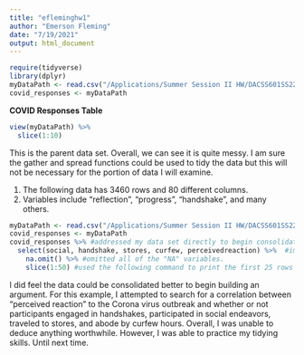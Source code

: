 ```yaml
---
title: "efleminghw1"
author: "Emerson Fleming"
date: "7/19/2021"
output: html_document
---
```

```r
require(tidyverse)
library(dplyr)
myDataPath <- read.csv("/Applications/Summer Session II HW/DACSS601SS22021/_data/covid-responses.tab - covid-responses.tab.csv", header=TRUE) 
covid_responses <- myDataPath
```
**COVID Responses Table**
```r
view(myDataPath) %>%
  slice(1:10) 
```
This is the parent data set. Overall, we can see it is quite messy. I am sure the gather and spread functions could be used to tidy the data but this will not be necessary for the portion of data I will examine.

1. The following data has 3460 rows and 80 different columns.
2. Variables include "reflection", "progress", "handshake", and many others.

```r
myDataPath <- read.csv("/Applications/Summer Session II HW/DACSS601SS22021/_data/covid-responses.tab - covid-responses.tab.csv", header=TRUE)
covid_responses <- myDataPath
covid_responses %>% #addressed my data set directly to begin consolidation efforts
  select(social, handshake, stores, curfew, perceivedreaction) %>%  #implemented the following variables into my set
    na.omit() %>% #omitted all of the "NA" variables.
    slice(1:50) #used the following command to print the first 25 rows of my table
```
I did feel the data could be consolidated better to begin building an argument. For this example, I attempted to search for a correlation between "perceived reaction" to the Corona virus outbreak and whether or not participants engaged in handshakes, participated in social endeavors, traveled to stores, and abode by curfew hours. Overall, I was unable to deduce anything worthwhile. However, I was able to practice my tidying skills. Until next time.

